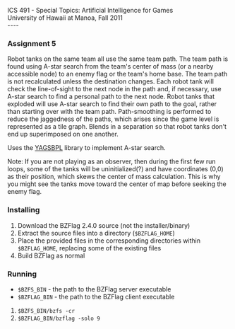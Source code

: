 ICS 491 - Special Topics: Artificial Intelligence for Games<br>
University of Hawaii at Manoa, Fall 2011<br>
----


=== Assignment 5 ===
Robot tanks on the same team all use the same team path.  The team path is found using A-star search from the team's center of mass (or a nearby accessible node) to an enemy flag or the team's home base.  The team path is not recalculated unless the destination changes.  Each robot tank will check the line-of-sight to the next node in the path and, if necessary, use A-star search to find a personal path to the next node.  Robot tanks that exploded will use A-star search to find their own path to the goal, rather than starting over with the team path.  Path-smoothing is performed to reduce the jaggedness of the paths, which arises since the game level is represented as a tile graph.  Blends in a separation so that robot tanks don't end up superimposed on one another.

Uses the [http://code.google.com/p/yagsbpl/ YAGSBPL] library to implement A-star search.

Note:
If you are not playing as an observer, then during the first few run loops, some of the tanks will be uninitialized(?) and have coordinates (0,0) as their position, which skews the center of mass calculation.  This is why you might see the tanks move toward the center of map before seeking the enemy flag.


=== Installing ===
# Download the BZFlag 2.4.0 source (not the installer/binary)
# Extract the source files into a directory (<code>$BZFLAG_HOME</code>)
# Place the provided files in the corresponding directories within <code>$BZFLAG_HOME</code>, replacing some of the existing files
# Build BZFlag as normal

=== Running ===
* <code>$BZFS_BIN</code> - the path to the BZFlag server executable
* <code>$BZFLAG_BIN</code> - the path to the BZFlag client executable
# <code>$BZFS_BIN/bzfs -cr</code>
# <code>$BZFLAG_BIN/bzflag -solo 9</code>

